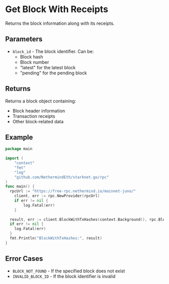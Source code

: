 # Get Block With Receipts

Returns the block information along with its receipts.

## Parameters

- `block_id` - The block identifier. Can be:
  - Block hash
  - Block number
  - "latest" for the latest block
  - "pending" for the pending block

## Returns

Returns a block object containing:
- Block header information
- Transaction receipts
- Other block-related data

## Example

```go
package main
 
import (
	"context"
	"fmt"
	"log"
	"github.com/NethermindEth/starknet.go/rpc"
) 
func main() {
  rpcUrl := "https://free-rpc.nethermind.io/mainnet-juno/"
	client, err := rpc.NewProvider(rpcUrl)
	if err != nil {
		log.Fatal(err)
	}
 
  result, err := client.BlockWithTxHashes(context.Background(), rpc.BlockID{Tag: "latest"})
  if err != nil {
    log.Fatal(err)
  }
  fmt.Println("BlockWithTxHashes:", result)
}
```

## Error Cases

- `BLOCK_NOT_FOUND` - If the specified block does not exist
- `INVALID_BLOCK_ID` - If the block identifier is invalid